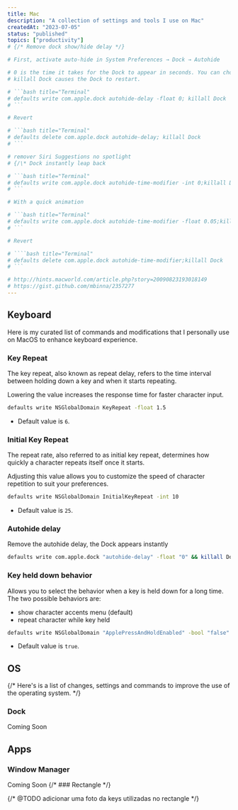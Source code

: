 ```yaml
---
title: Mac
description: "A collection of settings and tools I use on Mac"
createdAt: "2023-07-05"
status: "published"
topics: ["productivity"]
# {/* Remove dock show/hide delay */}

# First, activate auto-hide in System Preferences → Dock → Autohide

# 0 is the time it takes for the Dock to appear in seconds. You can choose floats and integers e.g. 2, 0.5,...
# killall Dock causes the Dock to restart.

# ```bash title="Terminal"
# defaults write com.apple.dock autohide-delay -float 0; killall Dock
# ```

# Revert

# ```bash title="Terminal"
# defaults delete com.apple.dock autohide-delay; killall Dock
# ```

# remover Siri Suggestions no spotlight
# {/\* Dock instantly leap back

# ```bash title="Terminal"
# defaults write com.apple.dock autohide-time-modifier -int 0;killall Dock
# ```

# With a quick animation

# ```bash title="Terminal"
# defaults write com.apple.dock autohide-time-modifier -float 0.05;killall Dock
# ```

# Revert

# ````bash title="Terminal"
# defaults delete com.apple.dock autohide-time-modifier;killall Dock
# ```

# http://hints.macworld.com/article.php?story=20090823193018149
# https://gist.github.com/mbinna/2357277
---
```


## Keyboard

Here is my curated list of commands and modifications that I personally use on MacOS to enhance keyboard experience.

### Key Repeat

The key repeat, also known as repeat delay, refers to the time interval between holding down a key and when it starts repeating.

Lowering the value increases the response time for faster character input.

```bash title="Terminal"
defaults write NSGlobalDomain KeyRepeat -float 1.5
```

- Default value is `6`.

### Initial Key Repeat

The repeat rate, also referred to as initial key repeat, determines how quickly a character repeats itself once it starts.

Adjusting this value allows you to customize the speed of character repetition to suit your preferences.

```bash title="Terminal"
defaults write NSGlobalDomain InitialKeyRepeat -int 10
```

- Default value is `25`.

### Autohide delay

Remove the autohide delay, the Dock appears instantly

```bash title="Terminal"
defaults write com.apple.dock "autohide-delay" -float "0" && killall Dock
```

### Key held down behavior

Allows you to select the behavior when a key is held down for a long time. The two possible behaviors are:

- show character accents menu (default)
- repeat character while key held

```bash title="Terminal"
defaults write NSGlobalDomain "ApplePressAndHoldEnabled" -bool "false"
```

- Default value is `true`.

## OS

{/* Here's is a list of changes, settings and commands to improve the use of the operating system. */}

### Dock

Coming Soon

## Apps

### Window Manager

Coming Soon
{/* ### Rectangle */}

{/* @TODO adicionar uma foto da keys utilizadas no rectangle */}
